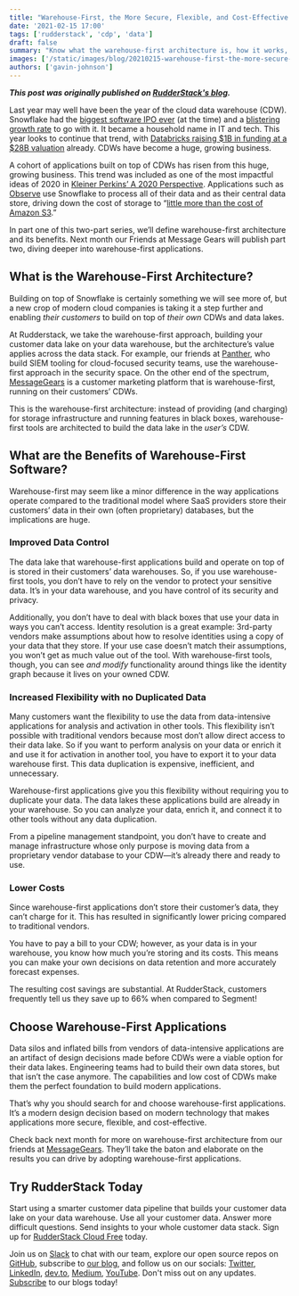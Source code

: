 ```yaml
---
title: "Warehouse-First, the More Secure, Flexible, and Cost-Effective Application Architecture"
date: '2021-02-15 17:00'
tags: ['rudderstack', 'cdp', 'data']
draft: false
summary: "Know what the warehouse-first architecture is, how it works, and whether warehouse-first is the way to go for your data stack."
images: ['/static/images/blog/20210215-warehouse-first-the-more-secure-flexible-and-cost-effective-application-architecture/hero.png']
authors: ['gavin-johnson']
---
```


***This post was originally published on [RudderStack's blog](https://rudderstack.com/blog/warehouse-first-the-more-secure-flexible-and-cost-effective-application-architecture).***
<br />

Last year may well have been the year of the cloud data warehouse (CDW). Snowflake had the [biggest software IPO ever](https://www.cnn.com/2020/09/16/investing/snowflake-ipo/index.html) (at the time) and a [blistering growth rate](https://www.cnbc.com/2020/12/02/snowflake-snow-earnings-q3-2021.html) to go with it. It became a household name in IT and tech. This year looks to continue that trend, with [Databricks raising $1B in funding at a $28B valuation](https://www.cnbc.com/2020/12/02/snowflake-snow-earnings-q3-2021.html) already. CDWs have become a huge, growing business.

A cohort of applications built on top of CDWs has risen from this huge, growing business. This trend was included as one of the most impactful ideas of 2020 in [Kleiner Perkins’ A 2020 Perspective](https://www.kleinerperkins.com/perspectives/a-2020-perspective/). Applications such as [Observe](https://www.observeinc.com/blog/welcome-to-observe/) use Snowflake to process all of their data and as their central data store, driving down the cost of storage to “[little more than the cost of Amazon S3](https://www.observeinc.com/blog/welcome-to-observe/).”

In part one of this two-part series, we’ll define warehouse-first architecture and its benefits. Next month our Friends at Message Gears will publish part two, diving deeper into warehouse-first applications.


## What is the Warehouse-First Architecture?

Building on top of Snowflake is certainly something we will see more of, but a new crop of modern cloud companies is taking it a step further and enabling _their customers_ to build on top of _their own_ CDWs and data lakes. 

At Rudderstack, we take the warehouse-first approach, building your customer data lake on your data warehouse, but the architecture’s value applies across the data stack. For example, our friends at [Panther](https://runpanther.io/), who build SIEM tooling for cloud-focused security teams, use the warehouse-first approach in the security space. On the other end of the spectrum, [MessageGears](https://messagegears.com/) is a customer marketing platform that is warehouse-first, running on their customers’ CDWs. 

This is the warehouse-first architecture: instead of providing (and charging) for storage infrastructure and running features in black boxes, warehouse-first tools are architected to build the data lake in the _user’s_ CDW. 

## What are the Benefits of Warehouse-First Software?

Warehouse-first may seem like a minor difference in the way applications operate compared to the traditional model where SaaS providers store their customers’ data in their own (often proprietary) databases, but the implications are huge. 


### Improved Data Control

The data lake that warehouse-first applications build and operate on top of is stored in their customers’ data warehouses. So, if you use warehouse-first tools, you don’t have to rely on the vendor to protect your sensitive data. It’s in your data warehouse, and you have control of its security and privacy. 

Additionally, you don’t have to deal with black boxes that use your data in ways you can’t access. Identity resolution is a great example: 3rd-party vendors make assumptions about how to resolve identities using a copy of your data that they store. If your use case doesn’t match their assumptions, you won’t get as much value out of the tool. With warehouse-first tools, though, you can see _and modify_ functionality around things like the identity graph because it lives on your owned CDW. 


### Increased Flexibility with no Duplicated Data

Many customers want the flexibility to use the data from data-intensive applications for analysis and activation in other tools. This flexibility isn’t possible with traditional vendors because most don’t allow direct access to their data lake. So if you want to perform analysis on your data or enrich it and use it for activation in another tool, you have to export it to your data warehouse first. This data duplication is expensive, inefficient, and unnecessary.

Warehouse-first applications give you this flexibility without requiring you to duplicate your data. The data lakes these applications build are already in your warehouse. So you can analyze your data, enrich it, and connect it to other tools without any data duplication.

From a pipeline management standpoint, you don’t have to create and manage infrastructure whose only purpose is moving data from a proprietary vendor database to your CDW—it’s already there and ready to use. 

### Lower Costs

Since warehouse-first applications don’t store their customer’s data, they can’t charge for it. This has resulted in significantly lower pricing compared to traditional vendors.

You have to pay a bill to your CDW; however, as your data is in your warehouse, you know how much you’re storing and its costs. This means you can make your own decisions on data retention and more accurately forecast expenses.

The resulting cost savings are substantial. At RudderStack, customers frequently tell us they save up to 66% when compared to Segment!


## Choose Warehouse-First Applications

Data silos and inflated bills from vendors of data-intensive applications are an artifact of design decisions made before CDWs were a viable option for their data lakes. Engineering teams had to build their own data stores, but that isn’t the case anymore. The capabilities and low cost of CDWs make them the perfect foundation to build modern applications.

That’s why you should search for and choose warehouse-first applications. It’s a modern design decision based on modern technology that makes applications more secure, flexible, and cost-effective.


Check back next month for more on warehouse-first architecture from our friends at [MessageGears](https://messagegears.com/). They’ll take the baton and elaborate on the results you can drive by adopting warehouse-first applications.

## Try RudderStack Today

Start using a smarter customer data pipeline that builds your customer data lake on your data warehouse. Use all your customer data. Answer more difficult questions. Send insights to your whole customer data stack. Sign up for [RudderStack Cloud Free](https://app.rudderlabs.com/signup?type=freetrial) today.

Join us on [Slack](https://resources.rudderstack.com/join-rudderstack-slack) to chat with our team, explore our open source repos on [GitHub](https://github.com/rudderlabs), subscribe to [our blog](https://rudderstack.com/blog/), and follow us on our socials: [Twitter](https://twitter.com/RudderStack), [LinkedIn](https://www.linkedin.com/company/rudderlabs/), [dev.to](https://dev.to/rudderstack), [Medium](https://rudderstack.medium.com/), [YouTube](https://www.youtube.com/channel/UCgV-B77bV_-LOmKYHw8jvBw). Don't miss out on any updates. [Subscribe](https://rudderstack.com/blog/) to our blogs today!